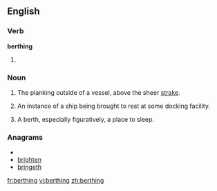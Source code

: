 ==English==

===Verb===
'''berthing'''

# {{present participle of|[[berth]]}}

===Noun===
{{en-noun}}

# {{obsolete|nautical}} The planking outside of a vessel, above the sheer [[strake]].
# {{nautical}} An instance of a ship being brought to rest at some docking facility.
# A berth, especially figuratively, a place to sleep.

===Anagrams===
* {{alphagram|beghinrt}}
* [[brighten#English|brighten]]
* [[bringeth#English|bringeth]]


[[fr:berthing]]
[[vi:berthing]]
[[zh:berthing]]